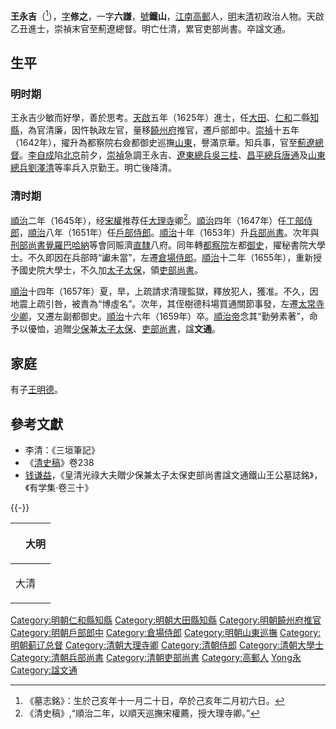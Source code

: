 {{Otheruses|王永吉}}
{{明清人物信息框
| 姓名 = 王永吉
| 原名 =
| 圖片名稱 = 
| 圖片大小 = 220px
| 圖片說明 = 
| 最高職務 = 大明總督薊遼保定軍務兵部尚書<br>大清光祿大夫吏部尚書國史院大學士
| 國家 = 
| 爵位 =
| 籍貫 = [[南直隸|直隸]][[高郵縣|高郵縣]]
| 族裔 = 
| 字號 = 字修之，一字六謙，號鐵山
| 室名 = 
| 諡號 = 文通
| 出生日期 = 明萬曆二十七年十一月二十<br>（1600年1月11日）
| 出生地點 = 
| 逝世日期 = 清順治十六年二月初六<br>（1659年3月28日）
| 逝世地點 = 
| 墓葬 =
| 配偶 =
| 親屬 = 
| 出身 = 
*天啓五年乙丑科同進士出身
| 經歷 = 
| 著作 =
}}

'''王永吉'''（{{bd|1600年|1月11日|1659年|3月28日|W王}}<ref>《墓志銘》：生於己亥年十一月二十日，卒於己亥年二月初六日。</ref>），[[表字|字]]'''修之'''，一字'''六謙'''，[[號|號]]'''鐵山'''，[[江南|江南]][[高郵|高郵]]人，[[明|明]]末[[清|清]]初政治人物。天啟乙丑進士，崇禎末官至薊遼總督。明亡仕清，累官吏部尚書。卒諡文通。

== 生平 ==
=== 明时期 ===
王永吉少敏而好學，善於思考。[[天启_(明朝)|天啟]]五年（1625年）進士，任[[大田縣|大田]]、[[仁和縣|仁和]]二縣[[知縣|知縣]]，為官清廉，因忤執政左官，量移[[饒州府|饒州府]]推官，遷戶部郎中。[[崇禎|崇禎]]十五年（1642年），擢升為都察院右僉都御史巡撫[[山東|山東]]，譽滿京華。知兵事，官至[[薊遼總督|薊遼總督]]。[[李自成|李自成]]陷[[北京|北京]]前夕，[[崇禎|崇禎]]急調王永吉、[[遼東|遼東]][[總兵|總兵]][[吳三桂|吳三桂]]、[[昌平|昌平]][[總兵|總兵]][[唐通|唐通]]及[[山東|山東]][[總兵|總兵]][[劉澤清|劉澤清]]等率兵入京勤王。明亡後降清。

=== 清时期 ===
[[順治|順治]]二年（1645年），经[[宋權|宋權]]推荐任[[大理寺|大理寺]]卿<ref>《清史稿》,“順治二年，以順天巡撫宋權薦，授大理寺卿。”</ref>。[[順治|順治]]四年（1647年）任[[工部侍郎|工部侍郎]]，[[順治|順治]]八年（1651年）任[[戶部侍郎|戶部侍郎]]。[[順治|順治]]十年（1653年）升[[兵部尚書|兵部尚書]]。次年與[[刑部尚書|刑部尚書]][[覺羅巴哈納|覺羅巴哈納]]等會同賑濟[[直隸|直隸]]八府。同年轉[[都察院|都察院]]左都[[御史|御史]]，擢秘書院大學士。不久即因在兵部時“讞未當”，左遷[[倉場侍郎|倉場侍郎]]。[[順治|順治]]十二年（1655年），重新授予國史院大學士，不久加[[太子太保|太子太保]]，領[[吏部尚書|吏部尚書]]。

[[順治|順治]]十四年（1657年）夏，旱，上疏請求清理監獄，釋放犯人，獲准。不久，因地震上疏引咎，被責為“博虛名”。次年，其侄樹德科場買通關節事發，左遷[[太常寺|太常寺]][[少卿|少卿]]，又遷左副都御史。[[順治|順治]]十六年（1659年）卒。[[順治帝|順治帝]]念其“勤勞素著”，命予以優恤，追贈[[少保|少保]]兼[[太子太保|太子太保]]、[[吏部尚書|吏部尚書]]，諡'''文通'''。

== 家庭 ==
有子[[王明德|王明德]]。

== 參考文獻 ==
{{wikisource|清史稿/卷238#王永吉|王永吉传}}
{{wikisource|有學集/30#皇清光祿大夫贈少保兼太子太保吏部尚書諡文通鐵山王公墓誌銘|鐵山王公墓誌銘}}
{{reflist}}
* 李清：《三垣筆記》
* 《[[清史稿|清史稿]]》卷238
* [[钱谦益|钱谦益]]，《皇清光祿大夫贈少保兼太子太保吏部尚書諡文通鐵山王公墓誌銘》，《有学集·卷三十》

{{-}}
{| class="wikitable" style="margin:0 auto"
|- 
!　大明
{{先代次代|[[薊遼總督|薊遼總督]]|<small>崇禎十六年五月壬子－崇禎十七年<br>（1643年7月5日－1644年）</small>|[[范志完|范志完]]|明亡}}
|- 
! 大清
{{先代次代|[[清朝兵部尚书列表#兵部漢尚書|兵部漢尚書]]|<small>順治十年二月甲寅－順治十一年三月乙巳<br>（1653年3月16日－1654年5月1日）</small>|[[金之俊|金之俊]]|[[孟明輔|孟明輔]]}}
{{先代次代|[[清朝吏部尚书列表#吏部汉尚书|吏部漢尚書]]|<small>顺治十二年三月庚戌－順治十五年四月辛卯<br>（1655年5月1日－1658年5月26日）</small>|[[劉正宗|劉正宗]]|[[衛周祚|衛周祚]]}}
|}

{{天啓五年乙丑科殿試金榜}}
{{Authority control}}
{{DEFAULTSORT:Wang王}}
[[Category:明朝仁和縣知縣|Category:明朝仁和縣知縣]]
[[Category:明朝大田縣知縣|Category:明朝大田縣知縣]]
[[Category:明朝饒州府推官|Category:明朝饒州府推官]]
[[Category:明朝戶部郎中|Category:明朝戶部郎中]]
[[Category:倉場侍郎|Category:倉場侍郎]]
[[Category:明朝山東巡撫|Category:明朝山東巡撫]]
[[Category:明朝蓟辽总督|Category:明朝蓟辽总督]]
[[Category:清朝大理寺卿|Category:清朝大理寺卿]]
[[Category:清朝侍郎|Category:清朝侍郎]]
[[Category:清朝大學士|Category:清朝大學士]]
[[Category:清朝兵部尚書|Category:清朝兵部尚書]]
[[Category:清朝吏部尚書|Category:清朝吏部尚書]]
[[Category:高郵人|Category:高郵人]]
[[Category:王姓|Yong永]]
[[Category:諡文通|Category:諡文通]]